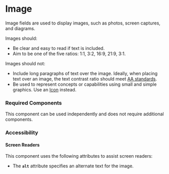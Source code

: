 <Meta title="Components/Image/Image" />

# Image

Image fields are used to display images, such as photos, screen captures, and diagrams. 

Images should:
- Be clear and easy to read if text is included. 
- Aim to be one of the five ratios: 1:1, 3:2, 16:9, 21:9, 3:1.

Images should not:
- Include long paragraphs of text over the image. Ideally, when placing text over an image, the text contrast ratio should meet [AA standards](https://www.w3.org/WAI/WCAG21/Techniques/general/G18).
- Be used to represent concepts or capabilities using small and simple graphics. Use an [Icon](./?path=/docs/components-icon--default) instead.

### Required Components

This component can be used independently and does not require additional components. 

### Accessibility

#### Screen Readers

This component uses the following attributes to assist screen readers:
- The **`alt`** attribute specifies an alternate text for the image.


